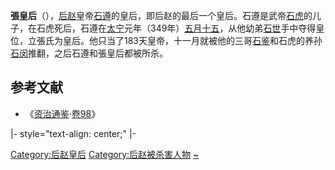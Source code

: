 '''張皇后'''（{{bd|3世纪|？|349年||catIdx=Z}}），[[后赵|后赵]]皇帝[[石遵|石遵]]的皇后，即后赵的最后一个皇后。石遵是武帝[[石虎|石虎]]的儿子，在石虎死后，石遵在[[太宁_(后赵)|太宁]]元年（349年）[[五月十五|五月十五]]，从他幼弟[[石世|石世]]手中夺得皇位，立張氏为皇后。他只当了183天皇帝，十一月就被他的三哥[[石鉴|石鉴]]和石虎的养孙[[冉闵|石闵]]推翻，之后石遵和張皇后都被所杀。

==参考文献== 
*《[[资治通鉴|资治通鉴]]·[[s:資治通鑑/卷098|卷98]]》

{{start box}}
|- style="text-align: center;"
{{s-bef|rows=2|before=[[劉皇后_(石虎)|刘皇后]]}}
{{s-ttl|rows=2|title=[[:category:后赵皇后|后赵皇后]]|years=349年}}
{{s-aft|after=[[冉魏|冉魏]][[董皇后|董皇后]]}}
|-
{{s-aft|after=[[前秦|前秦]][[明德强皇后|强皇后]]}}
{{end box}}

{{十六國趙國及冉魏皇后}}
[[Category:后赵皇后|Category:后赵皇后]]
[[Category:后赵被杀害人物|Category:后赵被杀害人物]]
[[Category:张姓|~]]